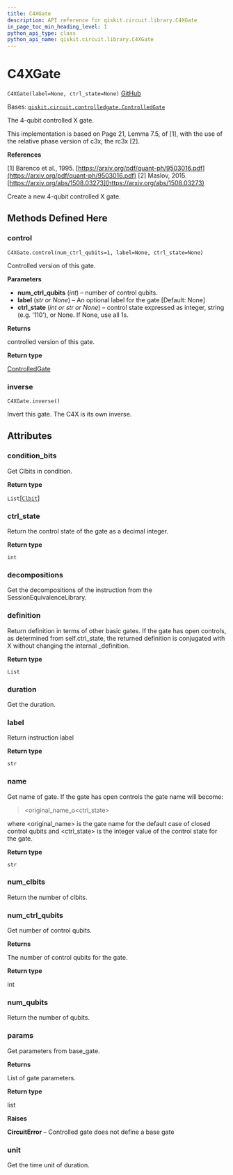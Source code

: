```yaml
---
title: C4XGate
description: API reference for qiskit.circuit.library.C4XGate
in_page_toc_min_heading_level: 1
python_api_type: class
python_api_name: qiskit.circuit.library.C4XGate
---
```


# C4XGate

<span id="qiskit.circuit.library.C4XGate" />

`C4XGate(label=None, ctrl_state=None)` [GitHub](https://github.com/qiskit/qiskit/tree/stable/0.23/qiskit/circuit/library/standard_gates/x.py "view source code")

Bases: [`qiskit.circuit.controlledgate.ControlledGate`](qiskit.circuit.ControlledGate "qiskit.circuit.controlledgate.ControlledGate")

The 4-qubit controlled X gate.

This implementation is based on Page 21, Lemma 7.5, of \[1], with the use of the relative phase version of c3x, the rc3x \[2].

**References**

\[1] Barenco et al., 1995. [https://arxiv.org/pdf/quant-ph/9503016.pdf](https://arxiv.org/pdf/quant-ph/9503016.pdf) \[2] Maslov, 2015. [https://arxiv.org/abs/1508.03273](https://arxiv.org/abs/1508.03273)

Create a new 4-qubit controlled X gate.

## Methods Defined Here

### control

<span id="qiskit.circuit.library.C4XGate.control" />

`C4XGate.control(num_ctrl_qubits=1, label=None, ctrl_state=None)`

Controlled version of this gate.

**Parameters**

*   **num\_ctrl\_qubits** (*int*) – number of control qubits.
*   **label** (*str or None*) – An optional label for the gate \[Default: None]
*   **ctrl\_state** (*int or str or None*) – control state expressed as integer, string (e.g. ‘110’), or None. If None, use all 1s.

**Returns**

controlled version of this gate.

**Return type**

[ControlledGate](qiskit.circuit.ControlledGate "qiskit.circuit.ControlledGate")

### inverse

<span id="qiskit.circuit.library.C4XGate.inverse" />

`C4XGate.inverse()`

Invert this gate. The C4X is its own inverse.

## Attributes

<span id="qiskit.circuit.library.C4XGate.condition_bits" />

### condition\_bits

Get Clbits in condition.

**Return type**

`List`\[[`Clbit`](qiskit.circuit.Clbit "qiskit.circuit.classicalregister.Clbit")]

<span id="qiskit.circuit.library.C4XGate.ctrl_state" />

### ctrl\_state

Return the control state of the gate as a decimal integer.

**Return type**

`int`

<span id="qiskit.circuit.library.C4XGate.decompositions" />

### decompositions

Get the decompositions of the instruction from the SessionEquivalenceLibrary.

<span id="qiskit.circuit.library.C4XGate.definition" />

### definition

Return definition in terms of other basic gates. If the gate has open controls, as determined from self.ctrl\_state, the returned definition is conjugated with X without changing the internal \_definition.

**Return type**

`List`

<span id="qiskit.circuit.library.C4XGate.duration" />

### duration

Get the duration.

<span id="qiskit.circuit.library.C4XGate.label" />

### label

Return instruction label

**Return type**

`str`

<span id="qiskit.circuit.library.C4XGate.name" />

### name

Get name of gate. If the gate has open controls the gate name will become:

> \<original\_name\_o\<ctrl\_state>

where \<original\_name> is the gate name for the default case of closed control qubits and \<ctrl\_state> is the integer value of the control state for the gate.

**Return type**

`str`

<span id="qiskit.circuit.library.C4XGate.num_clbits" />

### num\_clbits

Return the number of clbits.

<span id="qiskit.circuit.library.C4XGate.num_ctrl_qubits" />

### num\_ctrl\_qubits

Get number of control qubits.

**Returns**

The number of control qubits for the gate.

**Return type**

int

<span id="qiskit.circuit.library.C4XGate.num_qubits" />

### num\_qubits

Return the number of qubits.

<span id="qiskit.circuit.library.C4XGate.params" />

### params

Get parameters from base\_gate.

**Returns**

List of gate parameters.

**Return type**

list

**Raises**

**CircuitError** – Controlled gate does not define a base gate

<span id="qiskit.circuit.library.C4XGate.unit" />

### unit

Get the time unit of duration.

